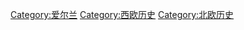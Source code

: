 {{Catnav|頁面分類|地理|地區|分裂地區|爱尔兰}}
{{Catnav|頁面分類|地理|各區域的歷史|欧洲历史}}
{{Catnav|頁面分類|各種主題的頁面分類|各區域的歷史|欧洲历史}}
{{Catnav|頁面分類|历史|欧洲历史}}
{{Commonscat|History of Ireland}}

[[Category:爱尔兰|Category:爱尔兰]]
[[Category:西欧历史|Category:西欧历史]]
[[Category:北欧历史‎|Category:北欧历史‎]]